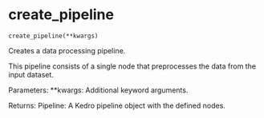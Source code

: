 # create_pipeline { #srinivasan_ai_839.create_pipeline }

`create_pipeline(**kwargs)`

Creates a data processing pipeline.

This pipeline consists of a single node that preprocesses the data from the input dataset.

Parameters:
**kwargs: Additional keyword arguments.

Returns:
Pipeline: A Kedro pipeline object with the defined nodes.